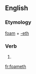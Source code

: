 ==English==

===Etymology===
[[foam]] + [[-eth]]

===Verb===
{{en-verb form}}

# {{en-archaic third-person singular of|foam}}

[[fr:foameth]]